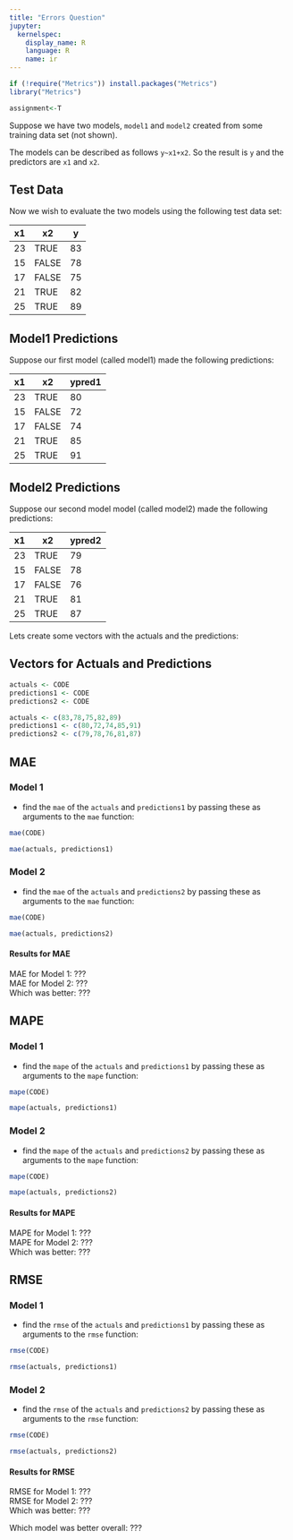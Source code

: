 ```yaml
---
title: "Errors Question"
jupyter:
  kernelspec:
    display_name: R
    language: R
    name: ir
---
```


```r
if (!require("Metrics")) install.packages("Metrics")
library("Metrics")
```

```r
assignment<-T
```

Suppose we have two models, `model1` and `model2` created from some training data set (not shown).

The models can be described as follows `y~x1+x2`. So the result is `y` and the predictors are `x1` and `x2`.

## Test Data 

Now we wish to evaluate the two models using the following test data set:

| x1    |  x2    | y    | 
|-------|--------|------|
| 23    | TRUE  | 83   | 
| 15    | FALSE | 78   | 
| 17    | FALSE | 75   |
| 21    | TRUE | 82   |
| 25    | TRUE | 89   |


## Model1 Predictions 

Suppose our first model (called model1) made the following predictions:

| x1    |  x2    | ypred1 | 
|-------|--------|------|
| 23    | TRUE  | 80   | 
| 15    | FALSE | 72   | 
| 17    | FALSE | 74   |
| 21    | TRUE | 85   |
| 25    | TRUE | 91   |


## Model2 Predictions 

Suppose our second model model (called model2) made the following predictions:

| x1    |  x2    | ypred2 | 
|-------|--------|------|
| 23    | TRUE  | 79   | 
| 15    | FALSE | 78   | 
| 17    | FALSE | 76   |
| 21    | TRUE | 81   |
| 25    | TRUE | 87   |

Lets create some vectors with the actuals and the predictions: 

## Vectors for Actuals and Predictions 

```r
actuals <- CODE
predictions1 <- CODE
predictions2 <- CODE
```
```r
actuals <- c(83,78,75,82,89)
predictions1 <- c(80,72,74,85,91)
predictions2 <- c(79,78,76,81,87)
```

## MAE 

### Model 1 

- find the `mae` of the `actuals` and `predictions1` by passing these as arguments to the `mae` function:
```r
mae(CODE)
```
```r
mae(actuals, predictions1)
```

### Model 2 

- find the `mae` of the `actuals` and `predictions2` by passing these as arguments to the `mae` function:
```r
mae(CODE)
```
```r
mae(actuals, predictions2)
```

#### Results for MAE    

MAE for Model 1: ???   
MAE for Model 2: ???   
Which was better: ???  

## MAPE

### Model 1 

- find the `mape` of the `actuals` and `predictions1` by passing these as arguments to the `mape` function:
```r
mape(CODE)
```
```r
mape(actuals, predictions1)
```

### Model 2 

- find the `mape` of the `actuals` and `predictions2` by passing these as arguments to the `mape` function:
```r
mape(CODE)
```
```r
mape(actuals, predictions2)
```

#### Results for MAPE    

MAPE for Model 1: ???   
MAPE for Model 2: ???   
Which was better: ???  


## RMSE

### Model 1 

- find the `rmse` of the `actuals` and `predictions1` by passing these as arguments to the `rmse` function:
```r
rmse(CODE)
```
```r
rmse(actuals, predictions1)
```

### Model 2 

- find the `rmse` of the `actuals` and `predictions2` by passing these as arguments to the `rmse` function:
```r
rmse(CODE)
```
```r
rmse(actuals, predictions2)
```

#### Results for RMSE 

RMSE for Model 1: ???   
RMSE for Model 2: ???   
Which was better: ???  


Which model was better overall: ???
